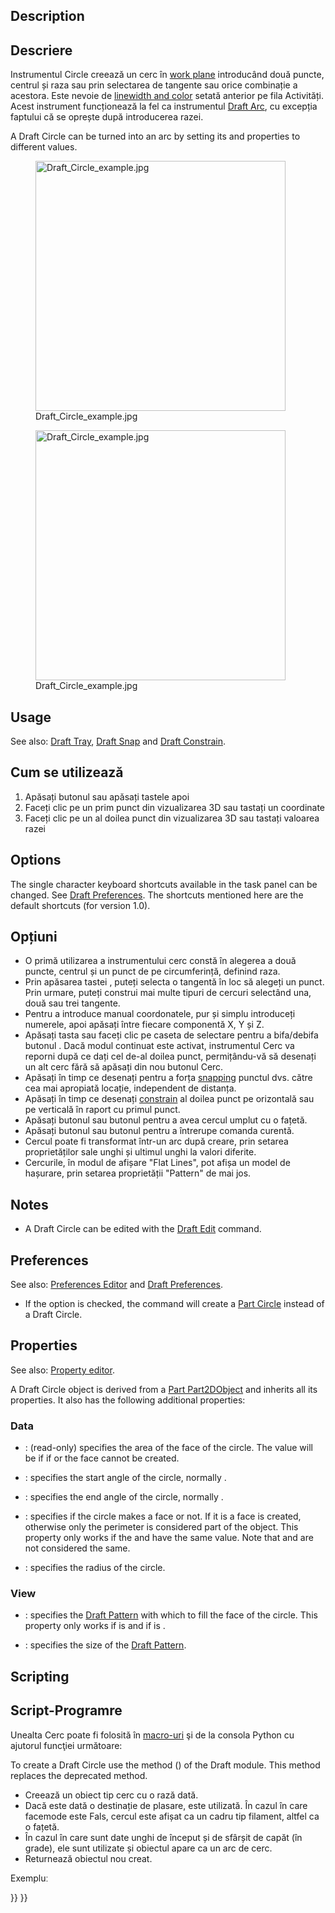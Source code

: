 <languages/>

{{Docnav
|[[Draft_Arc_3Points|Arc 3Points]]
|[[Draft_Ellipse|Ellipse]]
|[[Draft_Workbench|Draft]]
|IconL=Draft_Arc_3Points.svg
|IconR=Draft_Ellipse.svg
|IconC=Workbench_Draft.svg
}}

<div class="mw-translate-fuzzy">
{{GuiCommand/ro
|Name=Draft Circle
|Name/ro=Cerc
|MenuLocation=Draft → Circle
|Workbenches=[[Draft_Workbench/ro|Draft]], [[Arch_Workbench/ro|Arch]]
|Shortcut={{KEY|C}} {{KEY|I}}
|SeeAlso=[[Draft Arc/ro|Draft Arc]]
}}
</div>

==Description== 

<div class="mw-translate-fuzzy">
== Descriere ==
Instrumentul Circle creează un cerc în [[Draft SelectPlane/ro|work plane]] introducând două puncte, centrul și raza sau prin selectarea de tangente sau orice combinație a acestora. Este nevoie de [[Draft Linestyle/ro|linewidth and color]] setată anterior pe fila Activități. Acest instrument funcționează la fel ca instrumentul [[Draft Arc/ro|Draft Arc]], cu excepția faptului că se oprește după introducerea razei.
</div>

A Draft Circle can be turned into an arc by setting its {{PropertyData|First Angle}} and {{PropertyData|Last Angle}} properties to different values.

[[Image:Draft_Circle_example.jpg|400px]]
<div class="mw-translate-fuzzy">
[[Image:Draft_Circle_example.jpg|400px]]
</div>

==Usage== 

See also: [[Draft_Tray|Draft Tray]], [[Draft_Snap|Draft Snap]] and [[Draft_Constrain|Draft Constrain]].

<div class="mw-translate-fuzzy">
== Cum se utilizează ==
# Apăsați butonul {{KEY|[[Image:Draft Circle.png|16px]] [[Draft Circle/ro|Draft Circle]]}}  sau apăsați tastele  {{KEY|L}} apoi {{KEY|I}}
# Faceți clic pe un prim punct din vizualizarea 3D sau tastați un coordinate
# Faceți clic pe un al doilea punct din vizualizarea 3D sau tastați valoarea razei
</div>

==Options==

The single character keyboard shortcuts available in the task panel can be changed. See [[Draft_Preferences|Draft Preferences]]. The shortcuts mentioned here are the default shortcuts (for version 1.0).

<div class="mw-translate-fuzzy">
== Opțiuni ==
* O primă utilizarea  a instrumentului cerc constă în alegerea a două puncte, centrul și un punct de pe circumferință, definind raza.
* Prin apăsarea tastei {{KEY|ALT}}, puteți selecta o tangentă în loc să alegeți un punct. Prin urmare, puteți construi mai multe tipuri de cercuri selectând una, două sau trei tangente.
* Pentru a introduce manual coordonatele, pur și simplu introduceți numerele, apoi apăsați {{KEY|ENTER}} între fiecare componentă X, Y și Z.
* Apăsați tasta {{KEY|T}} sau faceți clic pe caseta de selectare pentru a bifa/debifa butonul {{KEY|'''Continue'''}}. Dacă modul continuat este activat, instrumentul Cerc va reporni după ce dați cel de-al doilea punct, permițându-vă să desenați un alt cerc fără să apăsați din nou butonul Cerc.
* Apăsați {{KEY|CTRL}} în timp ce desenați pentru a forța [[Draft_Snap/ro|snapping]] punctul dvs. către cea mai apropiată locație, independent de distanța.
* Apăsați {{KEY|SHIFT}} în timp ce desenați [[Draft_Constrain/ro|constrain]] al doilea punct pe orizontală sau pe verticală în raport cu primul punct.
* Apăsați butonul {{KEY|I}} sau butonul {{KEY|'''Completat'''}} pentru a avea cercul umplut cu o fațetă.
* Apăsați butonul {{KEY|ESC}} sau butonul {{KEY|'''Anulare'''}} pentru a întrerupe comanda curentă.
* Cercul poate fi transformat într-un arc după creare, prin setarea proprietăților sale unghi și ultimul unghi la valori diferite.
* Cercurile, în modul de afișare "Flat Lines", pot afișa un model de hașurare, prin setarea proprietății "Pattern" de mai jos.
</div>

==Notes==

* A Draft Circle can be edited with the [[Draft_Edit|Draft Edit]] command.

==Preferences==

See also: [[Preferences_Editor|Preferences Editor]] and [[Draft_Preferences|Draft Preferences]].

* If the {{MenuCommand|Edit → Preferences... → Draft → General → Create Part primitives if possible}} option is checked, the command will create a [[Part_Circle|Part Circle]] instead of a Draft Circle.

==Properties==

See also: [[Property_editor|Property editor]].

A Draft Circle object is derived from a [[Part_Part2DObject|Part Part2DObject]] and inherits all its properties. It also has the following additional properties:

===Data===

{{TitleProperty|Draft}}

* {{PropertyData|Area|Area}}: (read-only) specifies the area of the face of the circle. The value will be {{value|0.0}} if {{PropertyData|Make Face}} if {{FALSE}} or the face cannot be created.
* {{PropertyData|First Angle|Angle}}: specifies the start angle of the circle, normally {{value|0&#176;}}.
* {{PropertyData|Last Angle|Angle}}: specifies the end angle of the circle, normally {{value|0&#176;}}.
* {{PropertyData|Make Face|Bool}}: specifies if the circle makes a face or not. If it is {{TRUE}} a face is created, otherwise only the perimeter is considered part of the object. This property only works if the {{PropertyData|First Angle}} and {{PropertyData|Last Angle}} have the same value. Note that {{value|0&#176;}} and {{value|360&#176;}} are not considered the same.
* {{PropertyData|Radius|Length}}: specifies the radius of the circle.

===View===

{{TitleProperty|Draft}}

* {{PropertyView|Pattern|Enumeration}}: specifies the [[Draft_Pattern|Draft Pattern]] with which to fill the face of the circle. This property only works if {{PropertyData|Make Face}} is {{TRUE}} and if {{PropertyView|Display Mode}} is {{value|Flat Lines}}.
* {{PropertyView|Pattern Size|Float}}: specifies the size of the [[Draft_Pattern|Draft Pattern]].

==Scripting==

<div class="mw-translate-fuzzy">
== Script-Programre ==
Unealta Cerc poate fi folosită în [[macros/ro|macro-uri]] şi de la consola Python cu ajutorul funcţiei următoare:
</div>

To create a Draft Circle use the {{incode|make_circle}} method ({{Version|0.19}}) of the Draft module. This method replaces the deprecated {{incode|makeCircle}} method.

{{Code|code=
circle = make_circle(radius, placement=None, face=None, startangle=None, endangle=None, support=None)
circle = make_circle(Part.Edge, placement=None, face=None, startangle=None, endangle=None, support=None)
}}

<div class="mw-translate-fuzzy">
* Creează un obiect tip cerc cu o rază dată.
* Dacă este dată o destinație de plasare, este utilizată. În cazul în care facemode este Fals, cercul este afișat ca un cadru tip filament, altfel ca o fațetă.
* În cazul în care sunt date unghi de început și de sfârșit de capăt (în grade), ele sunt utilizate și obiectul apare ca un arc de cerc.
* Returnează obiectul nou creat.
</div>

Exempluː
{{Code|code=
import FreeCAD as App
import Draft

doc = App.newDocument()

circle1 = Draft.make_circle(200)

zaxis = App.Vector(0, 0, 1)
p2 = App.Vector(1000, 1000, 0)
place2 = App.Placement(p2, App.Rotation(zaxis, 0))
circle2 = Draft.make_circle(500, placement=place2)

p3 = App.Vector(-1000, -1000, 0)
place3 = App.Placement(p3, App.Rotation(zaxis, 0))
circle3 = Draft.make_circle(750, placement=place3)

doc.recompute()
}}


{{Docnav
|[[Draft_Arc_3Points|Arc 3Points]]
|[[Draft_Ellipse|Ellipse]]
|[[Draft_Workbench|Draft]]
|IconL=Draft_Arc_3Points.svg
|IconR=Draft_Ellipse.svg
|IconC=Workbench_Draft.svg
}}

{{Draft Tools navi{{#translation:}}}}
{{Userdocnavi{{#translation:}}}}